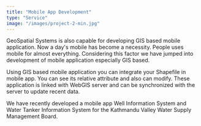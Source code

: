 ```yaml
---
title: "Mobile App Development"
type: "Service"
image: "/images/project-2-min.jpg"
---
```


GeoSpatial Systems is also capable for developing GIS based mobile application. Now a day's mobile has become a necessity. People uses mobile for almost everything. Considering this factor we have jumped into development of mobile application especially GIS based.

Using GIS based mobile application you can integrate your Shapefile in mobile app. You can see its relative attribute and also can modify. These application is linked with WebGIS server and can be synchronized with the server to update recent data.

We have recently developed a mobile app Well Information System and Water Tanker Information System for the Kathmandu Valley Water Supply Management Board.